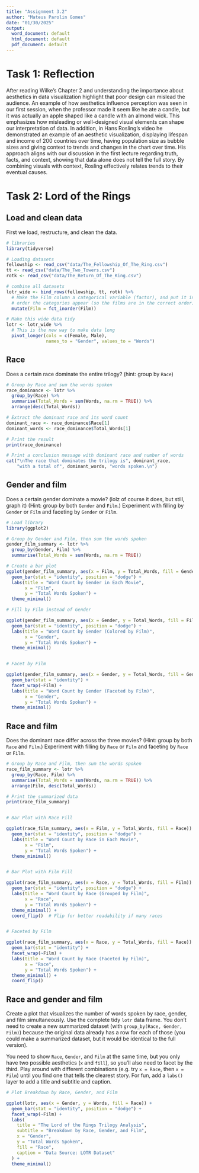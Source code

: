 ---
title: "Assignment 3.2"
author: "Mateus Parolin Gomes"
date: "01/30/2025"
output:
  word_document: default
  html_document: default
  pdf_document: default
---

# Task 1: Reflection

After reading Wilke’s Chapter 2 and understanding the importance about aesthetics in data visualization highlight that poor design can mislead the audience. An example of how aesthetics influence perception was seen in our first session, when the professor made it seem like he ate a candle, but it was actually an apple shaped like a candle with an almond wick. This emphasizes how misleading or well-designed visual elements can shape our interpretation of data. In addition, in Hans Rosling’s video he demonstrated an example of an aesthetic visualization, displaying lifespan and income of 200 countries over time, having population size as bubble sizes and giving context to trends and changes in the chart over time. His approach aligns with our discussion in the first lecture regarding truth, facts, and context, showing that data alone does not tell the full story. By combining visuals with context, Rosling effectively relates trends to their eventual causes.


# Task 2: Lord of the Rings

## Load and clean data

First we load, restructure, and clean the data.

```{r load-clean-data, warning=FALSE, message=FALSE}
# libraries
library(tidyverse)

# Loading datasets
fellowship <- read_csv("data/The_Fellowship_Of_The_Ring.csv")
tt <- read_csv("data/The_Two_Towers.csv")
rotk <- read_csv("data/The_Return_Of_The_King.csv")

# combine all datasets
lotr_wide <- bind_rows(fellowship, tt, rotk) %>% 
  # Make the Film column a categorical variable (factor), and put it in the
  # order the categories appear (so the films are in the correct order)
  mutate(Film = fct_inorder(Film))

# Make this wide data tidy
lotr <- lotr_wide %>% 
  # This is the new way to make data long
  pivot_longer(cols = c(Female, Male), 
               names_to = "Gender", values_to = "Words")
```


## Race

Does a certain race dominate the entire trilogy? (hint: group by `Race`)

```{r}
# Group by Race and sum the words spoken
race_dominance <- lotr %>%
  group_by(Race) %>%
  summarise(Total_Words = sum(Words, na.rm = TRUE)) %>%
  arrange(desc(Total_Words))

# Extract the dominant race and its word count
dominant_race <- race_dominance$Race[1]
dominant_words <- race_dominance$Total_Words[1]

# Print the result
print(race_dominance)

# Print a conclusion message with dominant race and number of words
cat("\nThe race that dominates the trilogy is", dominant_race, 
    "with a total of", dominant_words, "words spoken.\n")

```


## Gender and film

Does a certain gender dominate a movie? (lolz of course it does, but still, graph it) (Hint: group by both `Gender` and `Film`.) Experiment with filling by `Gender` or `Film` and faceting by `Gender` or `Film`.

```{r}
# Load library
library(ggplot2)

# Group by Gender and Film, then sum the words spoken
gender_film_summary <- lotr %>%
  group_by(Gender, Film) %>%
  summarise(Total_Words = sum(Words, na.rm = TRUE))

# Create a bar plot
ggplot(gender_film_summary, aes(x = Film, y = Total_Words, fill = Gender)) +
  geom_bar(stat = "identity", position = "dodge") +
  labs(title = "Word Count by Gender in Each Movie",
       x = "Film",
       y = "Total Words Spoken") +
  theme_minimal()

# Fill by Film instead of Gender

ggplot(gender_film_summary, aes(x = Gender, y = Total_Words, fill = Film)) +
  geom_bar(stat = "identity", position = "dodge") +
  labs(title = "Word Count by Gender (Colored by Film)",
       x = "Gender",
       y = "Total Words Spoken") +
  theme_minimal()


# Facet by Film

ggplot(gender_film_summary, aes(x = Gender, y = Total_Words, fill = Gender)) +
  geom_bar(stat = "identity") +
  facet_wrap(~Film) +
  labs(title = "Word Count by Gender (Faceted by Film)",
       x = "Gender",
       y = "Total Words Spoken") +
  theme_minimal()


```


## Race and film

Does the dominant race differ across the three movies? (Hint: group by both `Race` and `Film`.) Experiment with filling by `Race` or `Film` and faceting by `Race` or `Film`.

```{r}
# Group by Race and Film, then sum the words spoken
race_film_summary <- lotr %>%
  group_by(Race, Film) %>%
  summarise(Total_Words = sum(Words, na.rm = TRUE)) %>%
  arrange(Film, desc(Total_Words))

# Print the summarized data
print(race_film_summary)


# Bar Plot with Race Fill

ggplot(race_film_summary, aes(x = Film, y = Total_Words, fill = Race)) +
  geom_bar(stat = "identity", position = "dodge") +
  labs(title = "Word Count by Race in Each Movie",
       x = "Film",
       y = "Total Words Spoken") +
  theme_minimal()


# Bar Plot with Film Fill

ggplot(race_film_summary, aes(x = Race, y = Total_Words, fill = Film)) +
  geom_bar(stat = "identity", position = "dodge") +
  labs(title = "Word Count by Race (Grouped by Film)",
       x = "Race",
       y = "Total Words Spoken") +
  theme_minimal() +
  coord_flip()  # Flip for better readability if many races


# Faceted by Film

ggplot(race_film_summary, aes(x = Race, y = Total_Words, fill = Race)) +
  geom_bar(stat = "identity") +
  facet_wrap(~Film) +
  labs(title = "Word Count by Race (Faceted by Film)",
       x = "Race",
       y = "Total Words Spoken") +
  theme_minimal() +
  coord_flip()


```


## Race and gender and film

Create a plot that visualizes the number of words spoken by race, gender, and film simultaneously. Use the complete tidy `lotr` data frame. You don't need to create a new summarized dataset (with `group_by(Race, Gender, Film)`) because the original data already has a row for each of those (you could make a summarized dataset, but it would be identical to the full version).

You need to show `Race`, `Gender`, and `Film` at the same time, but you only have two possible aesthetics (`x` and `fill`), so you'll also need to facet by the third. Play around with different combinations (e.g. try `x = Race`, then `x = Film`) until you find one that tells the clearest story. For fun, add a `labs()` layer to add a title and subtitle and caption.

```{r}

# Plot Breakdown by Race, Gender, and Film

ggplot(lotr, aes(x = Gender, y = Words, fill = Race)) +
  geom_bar(stat = "identity", position = "dodge") +
  facet_wrap(~Film) +
  labs(
    title = "The Lord of the Rings Trilogy Analysis",
    subtitle = "Breakdown by Race, Gender, and Film",
    x = "Gender",
    y = "Total Words Spoken",
    fill = "Race",
    caption = "Data Source: LOTR Dataset"
  ) +
  theme_minimal()

```
